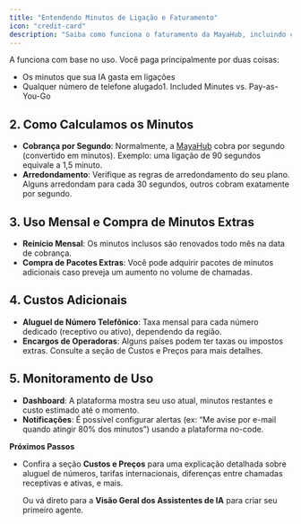 ```yaml
---
title: "Entendendo Minutos de Ligação e Faturamento"
icon: "credit-card"
description: "Saiba como funciona o faturamento da MayaHub, incluindo cálculo de minutos, aluguel de números e monitoramento de uso"
---
```


A funciona com base no uso. Você paga principalmente por duas coisas:

- Os minutos que sua IA gasta em ligações
- Qualquer número de telefone alugado1. Included Minutes vs. Pay-as-You-Go

## **2. Como Calculamos os Minutos**

- **Cobrança por Segundo**: Normalmente, a [MayaHub](http://mayahub.online) cobra por segundo (convertido em minutos). Exemplo: uma ligação de 90 segundos equivale a 1,5 minuto.
- **Arredondamento**: Verifique as regras de arredondamento do seu plano. Alguns arredondam para cada 30 segundos, outros cobram exatamente por segundo.

## **3. Uso Mensal e Compra de Minutos Extras**

- **Reinício Mensal**: Os minutos inclusos são renovados todo mês na data de cobrança.
- **Compra de Pacotes Extras**: Você pode adquirir pacotes de minutos adicionais caso preveja um aumento no volume de chamadas.

## **4. Custos Adicionais**

- **Aluguel de Número Telefônico**: Taxa mensal para cada número dedicado (receptivo ou ativo), dependendo da região.
- **Encargos de Operadoras**: Alguns países podem ter taxas ou impostos extras. Consulte a seção de Custos e Preços para mais detalhes.

## **5. Monitoramento de Uso**

- **Dashboard**: A plataforma mostra seu uso atual, minutos restantes e custo estimado até o momento.
- **Notificações**: É possível configurar alertas (ex: “Me avise por e-mail quando atingir 80% dos minutos”) usando a plataforma no-code.

**Próximos Passos**

- Confira a seção **Custos e Preços** para uma explicação detalhada sobre aluguel de números, tarifas internacionais, diferenças entre chamadas receptivas e ativas, e mais.

  Ou vá direto para a **Visão Geral dos Assistentes de IA** para criar seu primeiro agente.